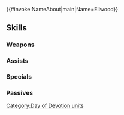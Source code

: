 {{#invoke:NameAbout|main|Name=Eliwood}}{{HeroPage Tabs}}
{{Hero Infobox
|Name=Eliwood
|Title=Devoted Love
|artist=伊藤未生
|GrowthModifier=None
|WeaponType=Blue Lance
|MoveType=Armored
|Origin=Fire Emblem: The Blazing Blade
|Gender=Male
|actorEN=Yuri Lowenthal
|actorJP=櫻井孝宏
|releaseDate=February 14, 2018
|additionDate=February 9, 2018
|TagID=愛の祭エリウッド
|InternalID=219
|Properties=tempest,specDisplay,limited
|cv1=6
|cv2=100100
|description=A sincere noble of Pherae. Wishes to enjoy the festival together with his close friends Hector and Lyn. Appears in Fire Emblem: The Blazing Blade.
}}
{{Stats Page
|Lv1HP=23|Lv1ATK=10|Lv1SPD=8|Lv1DEF=7|Lv1RES=7
|GRHP=55|GRATK=65|GRSPD=55|GRDEF=50|GRRES=50
}}
==Skills==
===Weapons===
{{Weapons Table
|weapon1=Iron Lance
|weapon1Default=1
|weapon1Unlock=1
|weapon2=Steel Lance
|weapon2Default=3
|weapon2Unlock=2
|weapon3=Casa Blanca
|weapon3Default=4
|weapon3Unlock=3
|weapon4=Casa Blanca+
|weapon4Default=5
|weapon4Unlock=5
}}
===Assists===
{{Assists Table
|assist1=Rally Attack
|assist1Default=4
|assist1Unlock=3
|assist2=Rally Atk/Def
|assist2Unlock=4
}}
===Specials===
{{Specials Table}}
===Passives===
{{Passives Table
|passiveA1=Fire Boost 1
|passiveA2=Fire Boost 2
|passiveA3=Fire Boost 3
|passiveA1Unlock=3
|passiveA2Unlock=4
|passiveA3Unlock=5
|passiveC1=Spur Atk 1
|passiveC2=Spur Atk 2
|passiveC3=Goad Armor
|passiveC1Unlock=1
|passiveC2Unlock=2
|passiveC3Unlock=4
}}
{{Heroes Navbox}}
[[Category:Day of Devotion units]]